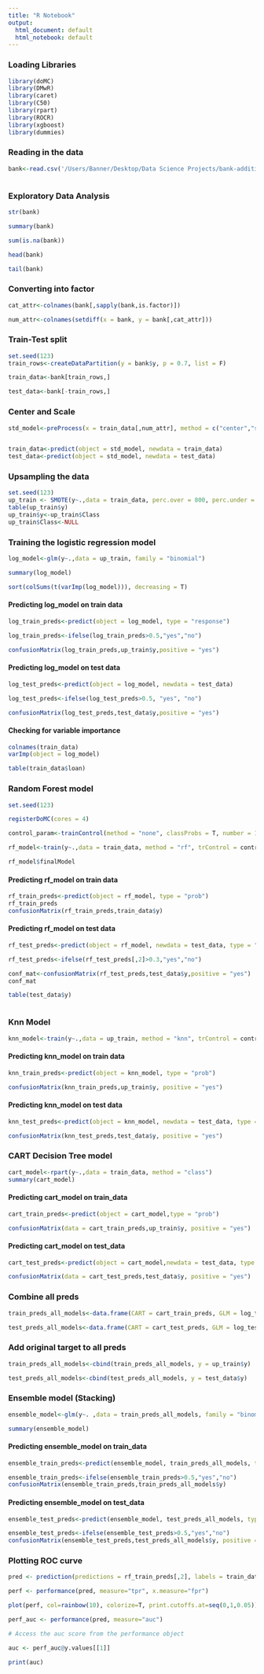 ```yaml
---
title: "R Notebook"
output:
  html_document: default
  html_notebook: default
---
```


### Loading Libraries

```r

library(doMC)
library(DMwR)
library(caret)
library(C50)
library(rpart)
library(ROCR)
library(xgboost)
library(dummies)

```

### Reading in the data

```r

bank<-read.csv('/Users/Banner/Desktop/Data Science Projects/bank-additional/bank-additional-full.csv', header = T, sep = ";")



```

### Exploratory Data Analysis

```r

str(bank)

summary(bank)

```

```r

sum(is.na(bank))

```


```r

head(bank)

tail(bank)


```

### Converting into factor

```r

cat_attr<-colnames(bank[,sapply(bank,is.factor)])

num_attr<-colnames(setdiff(x = bank, y = bank[,cat_attr]))

```

### Train-Test split

```r

set.seed(123)
train_rows<-createDataPartition(y = bank$y, p = 0.7, list = F)

train_data<-bank[train_rows,]

test_data<-bank[-train_rows,]

```

### Center and Scale

```r

std_model<-preProcess(x = train_data[,num_attr], method = c("center","scale"))


train_data<-predict(object = std_model, newdata = train_data)
test_data<-predict(object = std_model, newdata = test_data)

```

### Upsampling the data

```r
set.seed(123)
up_train <- SMOTE(y~.,data = train_data, perc.over = 800, perc.under = 300)
table(up_train$y)
up_train$y<-up_train$Class
up_train$Class<-NULL

```

### Training the logistic regression model

```r

log_model<-glm(y~.,data = up_train, family = "binomial")

summary(log_model)

sort(colSums(t(varImp(log_model))), decreasing = T)

```

#### Predicting log_model on train data

```r

log_train_preds<-predict(object = log_model, type = "response")

log_train_preds<-ifelse(log_train_preds>0.5,"yes","no")

confusionMatrix(log_train_preds,up_train$y,positive = "yes")

```

####  Predicting log_model on test data

```r

log_test_preds<-predict(object = log_model, newdata = test_data)

log_test_preds<-ifelse(log_test_preds>0.5, "yes", "no")

confusionMatrix(log_test_preds,test_data$y,positive = "yes")

```

#### Checking for variable importance

```r

colnames(train_data)
varImp(object = log_model)

```

```r
table(train_data$loan)
```

### Random Forest model

```r

set.seed(123)

registerDoMC(cores = 4)

control_param<-trainControl(method = "none", classProbs = T, number = 10, repeats = 5, allowParallel = T, verboseIter = T)

rf_model<-train(y~.,data = train_data, method = "rf", trControl = control_param, metric = "Accuracy", family = "binomial")

rf_model$finalModel

```

#### Predicting rf_model on train data

```r

rf_train_preds<-predict(object = rf_model, type = "prob")
rf_train_preds
confusionMatrix(rf_train_preds,train_data$y)

```

#### Predicting rf_model on test data

```r

rf_test_preds<-predict(object = rf_model, newdata = test_data, type = "prob")

rf_test_preds<-ifelse(rf_test_preds[,2]>0.3,"yes","no")

conf_mat<-confusionMatrix(rf_test_preds,test_data$y,positive = "yes")
conf_mat

table(test_data$y)



```

### Knn Model

```r

knn_model<-train(y~.,data = up_train, method = "knn", trControl = control_param, metric = "accuracy")

```

#### Predicting knn_model on train data

```r

knn_train_preds<-predict(object = knn_model, type = "prob")

confusionMatrix(knn_train_preds,up_train$y, positive = "yes")

```

#### Predicting knn_model on test data

```r
knn_test_preds<-predict(object = knn_model, newdata = test_data, type = "prob")

confusionMatrix(knn_test_preds,test_data$y, positive = "yes")
```

### CART Decision Tree model

```r
cart_model<-rpart(y~.,data = train_data, method = "class")
summary(cart_model)
```

#### Predicting cart_model on train_data

```r

cart_train_preds<-predict(object = cart_model,type = "prob")

confusionMatrix(data = cart_train_preds,up_train$y, positive = "yes")

```

#### Predicting cart_model on test_data

```r

cart_test_preds<-predict(object = cart_model,newdata = test_data, type = "class")

confusionMatrix(data = cart_test_preds,test_data$y, positive = "yes")

```

### Combine all preds

```r

train_preds_all_models<-data.frame(CART = cart_train_preds, GLM = log_train_preds, KNN = knn_train_preds)

test_preds_all_models<-data.frame(CART = cart_test_preds, GLM = log_test_preds, KNN = knn_test_preds)
```

### Add original target to all preds

```r

train_preds_all_models<-cbind(train_preds_all_models, y = up_train$y)

test_preds_all_models<-cbind(test_preds_all_models, y = test_data$y)
```

### Ensemble model (Stacking)

```r
ensemble_model<-glm(y~. ,data = train_preds_all_models, family = "binomial")

summary(ensemble_model)
```

#### Predicting ensemble_model on train_data

```r

ensemble_train_preds<-predict(ensemble_model, train_preds_all_models, type = "response")

ensemble_train_preds<-ifelse(ensemble_train_preds>0.5,"yes","no")
confusionMatrix(ensemble_train_preds,train_preds_all_models$y)

```

#### Predicting ensemble_model on test_data

```r

ensemble_test_preds<-predict(ensemble_model, test_preds_all_models, type = "response")

ensemble_test_preds<-ifelse(ensemble_test_preds>0.5,"yes","no")
confusionMatrix(ensemble_test_preds,test_preds_all_models$y, positive = "yes")

```

### Plotting ROC curve

```r

pred <- prediction(predictions = rf_train_preds[,2], labels = train_data$y)

perf <- performance(pred, measure="tpr", x.measure="fpr")

plot(perf, col=rainbow(10), colorize=T, print.cutoffs.at=seq(0,1,0.05))

perf_auc <- performance(pred, measure="auc")

# Access the auc score from the performance object

auc <- perf_auc@y.values[[1]]

print(auc)

```

